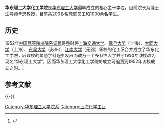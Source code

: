 {{expand|time=2013-06-04T07:32:30+00:00}}
'''华东理工大学化工学院'''是[[华东理工大学|华东理工大学]]最早成立的核心主干学院，目前院长为博士生导师[[辛忠|辛忠]]教授，目前共200多名教职员工和1000余名学生。

==历史==
1952年[[中国高等院校院系调整|中国高等院校院系调整]]将整时将[[上海交通大学|上海交通大学]]、[[震旦大学|震旦大学]]（上海）、[[大同大学_(上海)|大同大学]]（上海）、[[东吴大学|东吴大学]]（苏州）、[[江南大学|江南大学]]（无锡）等校的化工系合并成立了华东化工学院，后该校的其他学科逐步发展而成为一个多科性大学并于1993年该校改为现名“华东理工大学”，因而华东理工大学化工学院的成立可追溯到1952年该校成立之时。<ref>{{cite news|url=http://www.ecust.edu.cn/s/2/t/174/p/1/c/33/d/48/list.htm|title=华东理工大学学校简介|publisher=华东理工大学官方网站|accessdate=2013-06-04|archive-date=2013-06-29|archive-url=https://web.archive.org/web/20130629222523/http://www.ecust.edu.cn/s/2/t/174/p/1/c/33/d/48/list.htm|dead-url=no}}</ref>

== 参考文献 ==
{{Reflist}}

{{-}}
{{华东理工大学}}

[[Category:华东理工大学院系|Category:华东理工大学院系]]
[[Category:上海化学工业|Category:上海化学工业]]